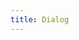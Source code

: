 ```yaml
---
title: Dialog
---
```




<ComponentDoc
    componentName={componentName}
    componentType='Components'
    codeScope={scope}
    codePreview={true} codeErrors={true}
/>
